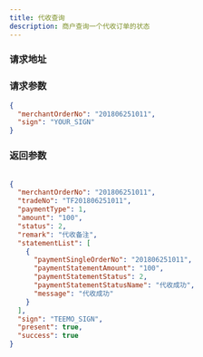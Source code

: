 ```yaml
---
title: 代收查询
description: 商户查询一个代收订单的状态
---
```



### 请求地址

<ReqAddr method="POST" url="/api/pay/payment/query/v1" />

### 请求参数

<Table
  thead={["字段", "类型", "必需", "长度", "描述"]}
  tbody={[
    ["merchantOrderNo", "String", "yes", "32","商户订单号"],
    ["sign", "String", "yes", "","签名"],
  ]}
/>

```json title=请求示例
{
  "merchantOrderNo": "201806251011",
  "sign": "YOUR_SIGN"
}
```

### 返回参数

<Table
  thead={["字段", "类型", "必需", "描述"]}
  tbody={[
    ["merchantOrderNo", "String", "yes", "商户订单号(Max leng 32)"],
    ["tradeNo", "String", "yes", "平台订单号"],
    ["paymentType", "int", "yes", "代收方式: 1-clabe 2-收银台"],
    ["amount", "String", "yes", "订单交易金额"],
    ["status", "Int", "yes", "2-成功 3-失败 4-退款"],
    ["remark", "String", "no", "商户创建订单传的值"],
    ["statementList", "Object", "no", "代收流水信息"],
    ["- paymentSingleOrderNo", "String", "yes", "单次支付流水号"],
    ["- paymentStatementAmount", "String", "yes", "单次代收金额"],
    ["- paymentStatementStatus","Int","yes","单次代收交易状态: 2-代收成功 3-代收失败 4-退款"],
    ["- paymentStatementStatusName", "String", "yes", "交易状态名称"],
    ["- message", "String", "no", "交易信息"],
    ["sign", "String", "yes", "签名"],
  ]}
/>

```json title=返回示例
{
  "merchantOrderNo": "201806251011",
  "tradeNo": "TF201806251011",
  "paymentType": 1,
  "amount": "100",
  "status": 2,
  "remark": "代收备注",
  "statementList": [
    {
      "paymentSingleOrderNo": "201806251011",
      "paymentStatementAmount": "100",
      "paymentStatementStatus": 2,
      "paymentStatementStatusName": "代收成功",
      "message": "代收成功"
    }
  ],
  "sign": "TEEMO_SIGN",
  "present": true,
  "success": true
}
```
